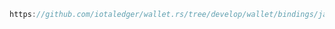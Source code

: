 ```java reference
https://github.com/iotaledger/wallet.rs/tree/develop/wallet/bindings/java/examples/src/ListOutputs.java
```